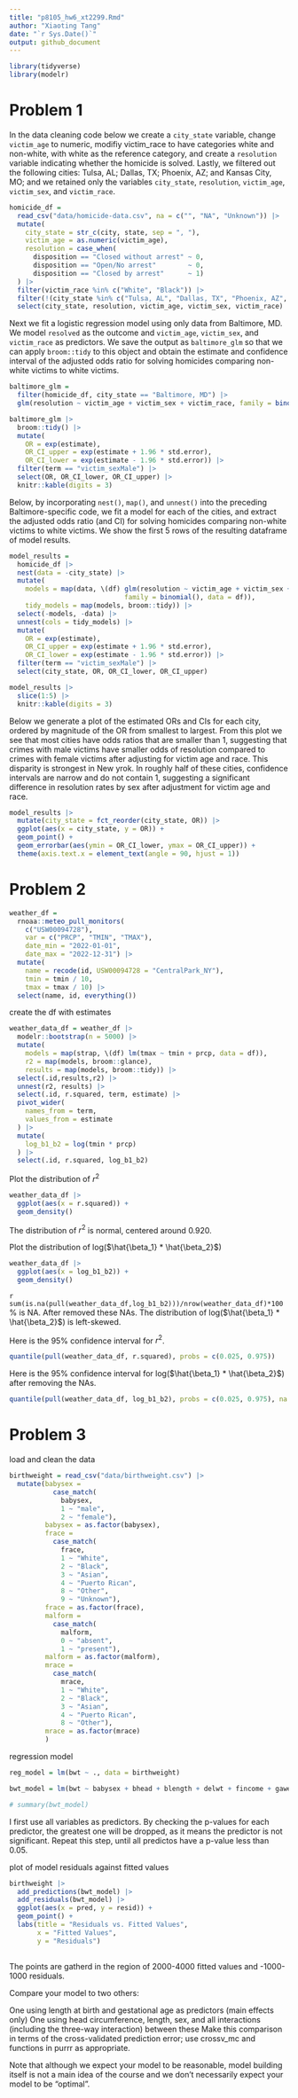 ```yaml
---
title: "p8105_hw6_xt2299.Rmd"
author: "Xiaoting Tang"
date: "`r Sys.Date()`"
output: github_document
---
```


```r
library(tidyverse)
library(modelr)
```


# Problem 1

In the data cleaning code below we create a `city_state` variable, change `victim_age` to numeric, modifiy victim_race to have categories white and non-white, with white as the reference category, and create a `resolution` variable indicating whether the homicide is solved. Lastly, we filtered out the following cities: Tulsa, AL; Dallas, TX; Phoenix, AZ; and Kansas City, MO; and we retained only the variables `city_state`, `resolution`, `victim_age`, `victim_sex`, and `victim_race`.

```r
homicide_df = 
  read_csv("data/homicide-data.csv", na = c("", "NA", "Unknown")) |> 
  mutate(
    city_state = str_c(city, state, sep = ", "),
    victim_age = as.numeric(victim_age),
    resolution = case_when(
      disposition == "Closed without arrest" ~ 0,
      disposition == "Open/No arrest"        ~ 0,
      disposition == "Closed by arrest"      ~ 1)
  ) |> 
  filter(victim_race %in% c("White", "Black")) |> 
  filter(!(city_state %in% c("Tulsa, AL", "Dallas, TX", "Phoenix, AZ", "Kansas City, MO"))) |> 
  select(city_state, resolution, victim_age, victim_sex, victim_race)
```

Next we fit a logistic regression model using only data from Baltimore, MD. We model `resolved` as the outcome and `victim_age`, `victim_sex`, and `victim_race` as predictors. We save the output as `baltimore_glm` so that we can apply `broom::tidy` to this object and obtain the estimate and confidence interval of the adjusted odds ratio for solving homicides comparing non-white victims to white victims.

```r
baltimore_glm = 
  filter(homicide_df, city_state == "Baltimore, MD") |> 
  glm(resolution ~ victim_age + victim_sex + victim_race, family = binomial(), data = _)

baltimore_glm |> 
  broom::tidy() |> 
  mutate(
    OR = exp(estimate), 
    OR_CI_upper = exp(estimate + 1.96 * std.error),
    OR_CI_lower = exp(estimate - 1.96 * std.error)) |> 
  filter(term == "victim_sexMale") |> 
  select(OR, OR_CI_lower, OR_CI_upper) |>
  knitr::kable(digits = 3)
```

Below, by incorporating `nest()`, `map()`, and `unnest()` into the preceding Baltimore-specific code, we fit a model for each of the cities, and extract the adjusted odds ratio (and CI) for solving homicides comparing non-white victims to white victims. We show the first 5 rows of the resulting dataframe of model results.

```r
model_results = 
  homicide_df |> 
  nest(data = -city_state) |> 
  mutate(
    models = map(data, \(df) glm(resolution ~ victim_age + victim_sex + victim_race, 
                             family = binomial(), data = df)),
    tidy_models = map(models, broom::tidy)) |> 
  select(-models, -data) |> 
  unnest(cols = tidy_models) |> 
  mutate(
    OR = exp(estimate), 
    OR_CI_upper = exp(estimate + 1.96 * std.error),
    OR_CI_lower = exp(estimate - 1.96 * std.error)) |> 
  filter(term == "victim_sexMale") |> 
  select(city_state, OR, OR_CI_lower, OR_CI_upper)

model_results |>
  slice(1:5) |> 
  knitr::kable(digits = 3)
```

Below we generate a plot of the estimated ORs and CIs for each city, ordered by magnitude of the OR from smallest to largest. From this plot we see that most cities have odds ratios that are smaller than 1, suggesting that crimes with male victims have smaller odds of resolution compared to crimes with female victims after adjusting for victim age and race. This disparity is strongest in New yrok. In roughly half of these cities, confidence intervals are narrow and do not contain 1, suggesting a significant difference in resolution rates by sex after adjustment for victim age and race. 

```r
model_results |> 
  mutate(city_state = fct_reorder(city_state, OR)) |> 
  ggplot(aes(x = city_state, y = OR)) + 
  geom_point() + 
  geom_errorbar(aes(ymin = OR_CI_lower, ymax = OR_CI_upper)) + 
  theme(axis.text.x = element_text(angle = 90, hjust = 1))
```


# Problem 2

```r
weather_df = 
  rnoaa::meteo_pull_monitors(
    c("USW00094728"),
    var = c("PRCP", "TMIN", "TMAX"), 
    date_min = "2022-01-01",
    date_max = "2022-12-31") |>
  mutate(
    name = recode(id, USW00094728 = "CentralPark_NY"),
    tmin = tmin / 10,
    tmax = tmax / 10) |>
  select(name, id, everything())
```

create the df with estimates
```r
weather_data_df = weather_df |> 
  modelr::bootstrap(n = 5000) |> 
  mutate(
    models = map(strap, \(df) lm(tmax ~ tmin + prcp, data = df)),
    r2 = map(models, broom::glance),
    results = map(models, broom::tidy)) |>
  select(.id,results,r2) |> 
  unnest(r2, results) |>
  select(.id, r.squared, term, estimate) |>
  pivot_wider(
    names_from = term,
    values_from = estimate
  ) |>
  mutate(
    log_b1_b2 = log(tmin * prcp)
  ) |>
  select(.id, r.squared, log_b1_b2)
```

Plot the distribution of ${r^2}$
```r
weather_data_df |>
  ggplot(aes(x = r.squared)) +
  geom_density()
```

The distribution of ${r^2}$ is normal, centered around 0.920. 

Plot the distribution of log($\hat{\beta_1} * \hat{\beta_2}$)
```r
weather_data_df |>
  ggplot(aes(x = log_b1_b2)) +
  geom_density()
```

`r sum(is.na(pull(weather_data_df,log_b1_b2)))/nrow(weather_data_df)*100`% is NA. After removed these NAs. The distribution of log($\hat{\beta_1} * \hat{\beta_2}$) is left-skewed.

Here is the 95% confidence interval for ${r^2}$.
```r
quantile(pull(weather_data_df, r.squared), probs = c(0.025, 0.975))
```

Here is the 95% confidence interval for log($\hat{\beta_1} * \hat{\beta_2}$) after removing the NAs.
```r
quantile(pull(weather_data_df, log_b1_b2), probs = c(0.025, 0.975), na.rm = TRUE)
```


# Problem 3

load and clean the data
```r
birthweight = read_csv("data/birthweight.csv") |>
  mutate(babysex = 
           case_match(
             babysex,
             1 ~ "male",
             2 ~ "female"),
         babysex = as.factor(babysex),
         frace = 
           case_match(
             frace,
             1 ~ "White", 
             2 ~ "Black", 
             3 ~ "Asian", 
             4 ~ "Puerto Rican", 
             8 ~ "Other", 
             9 ~ "Unknown"),
         frace = as.factor(frace),
         malform = 
           case_match(
             malform,
             0 ~ "absent",
             1 ~ "present"),
         malform = as.factor(malform),
         mrace = 
           case_match(
             mrace,
             1 ~ "White", 
             2 ~ "Black", 
             3 ~ "Asian", 
             4 ~ "Puerto Rican", 
             8 ~ "Other"),
         mrace = as.factor(mrace)
         )
```

regression model
```r
reg_model = lm(bwt ~ ., data = birthweight)

bwt_model = lm(bwt ~ babysex + bhead + blength + delwt + fincome + gaweeks +mheight + momage + parity + ppwt + smoken, data = birthweight)

# summary(bwt_model)
```

I first use all variables as predictors. By checking the p-values for each predictor, the greatest one will be dropped, as it means the predictor is not significant. Repeat this step, until all predictos have a p-value less than 0.05.

plot of model residuals against fitted values
```r
birthweight |>
  add_predictions(bwt_model) |>
  add_residuals(bwt_model) |>
  ggplot(aes(x = pred, y = resid)) + 
  geom_point() +
  labs(title = "Residuals vs. Fitted Values",
       x = "Fitted Values",
       y = "Residuals")
  
```

The points are gatherd in the region of 2000-4000 fitted values and -1000-1000 residuals.






Compare your model to two others:

One using length at birth and gestational age as predictors (main effects only)
One using head circumference, length, sex, and all interactions (including the three-way interaction) between these
Make this comparison in terms of the cross-validated prediction error; use crossv_mc and functions in purrr as appropriate.

Note that although we expect your model to be reasonable, model building itself is not a main idea of the course and we don’t necessarily expect your model to be “optimal”.



